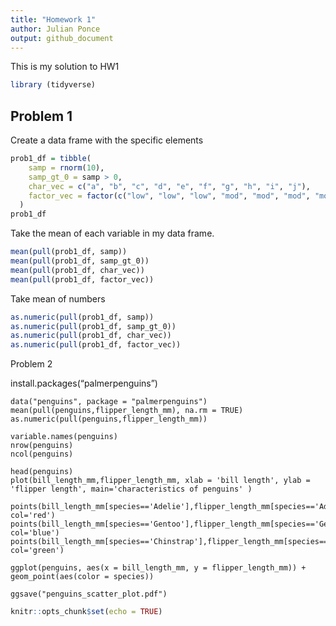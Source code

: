 ```yaml
---
title: "Homework 1"
author: Julian Ponce
output: github_document
---
```


This is my solution to HW1 

```r
library (tidyverse)
```

## Problem 1

Create a data frame with the specific elements

```r
prob1_df = tibble(
    samp = rnorm(10),
    samp_gt_0 = samp > 0,
    char_vec = c("a", "b", "c", "d", "e", "f", "g", "h", "i", "j"),
    factor_vec = factor(c("low", "low", "low", "mod", "mod", "mod", "mod", "high", "high", "high"))
  )
prob1_df
```


 Take the mean of each variable in my data frame. 

```r
mean(pull(prob1_df, samp))
mean(pull(prob1_df, samp_gt_0))
mean(pull(prob1_df, char_vec))
mean(pull(prob1_df, factor_vec))
```

Take mean of numbers 

```r
as.numeric(pull(prob1_df, samp))
as.numeric(pull(prob1_df, samp_gt_0))
as.numeric(pull(prob1_df, char_vec))
as.numeric(pull(prob1_df, factor_vec))
```

Problem 2

install.packages("palmerpenguins")

```r_means
data("penguins", package = "palmerpenguins")
mean(pull(penguins,flipper_length_mm), na.rm = TRUE)
as.numeric(pull(penguins,flipper_length_mm))

```

```r_data_description
variable.names(penguins)
nrow(penguins)
ncol(penguins)
```


```r_Scatter_plot_1
head(penguins) 
plot(bill_length_mm,flipper_length_mm, xlab = 'bill length', ylab = 'flipper length', main='characteristics of penguins' )

points(bill_length_mm[species=='Adelie'],flipper_length_mm[species=='Adelie'],pch=20, col='red')
points(bill_length_mm[species=='Gentoo'],flipper_length_mm[species=='Gentoo'],pch=20, col='blue')
points(bill_length_mm[species=='Chinstrap'],flipper_length_mm[species=='Chinstrap'],pch=20, col='green')

```


```r_Scatter_plot_2
ggplot(penguins, aes(x = bill_length_mm, y = flipper_length_mm)) + geom_point(aes(color = species))

ggsave("penguins_scatter_plot.pdf")
```

```r
knitr::opts_chunk$set(echo = TRUE)
```

